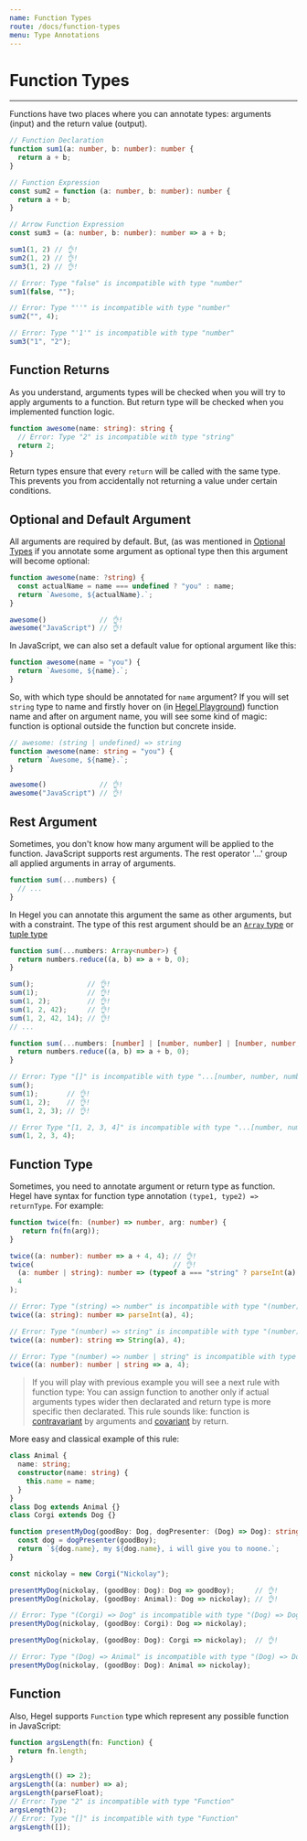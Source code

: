 ```yaml
---
name: Function Types
route: /docs/function-types
menu: Type Annotations
---
```


# Function Types
---------------------

Functions have two places where you can annotate types: arguments (input) and the return value (output).

```typescript
// Function Declaration
function sum1(a: number, b: number): number {
  return a + b;
}

// Function Expression
const sum2 = function (a: number, b: number): number {
  return a + b;
}

// Arrow Function Expression
const sum3 = (a: number, b: number): number => a + b;

sum1(1, 2) // 👌!
sum2(1, 2) // 👌!
sum3(1, 2) // 👌!

// Error: Type "false" is incompatible with type "number"
sum1(false, "");

// Error: Type "''" is incompatible with type "number"
sum2("", 4);

// Error: Type "'1'" is incompatible with type "number"
sum3("1", "2");
```

## Function Returns

As you understand, arguments types will be checked when you will try to apply arguments to a function. But return type will be checked when you implemented function logic. 

```typescript
function awesome(name: string): string {
  // Error: Type "2" is incompatible with type "string"
  return 2;
}
```

Return types ensure that every `return` will be called with the same type. This prevents you from accidentally not returning a value under certain conditions.

## Optional and Default Argument

All arguments are required by default. But, (as was mentioned in [Optional Types](/docs/optiona-types) if you annotate some argument as optional type then this argument will become optional:

```typescript
function awesome(name: ?string) {
  const actualName = name === undefined ? "you" : name;
  return `Awesome, ${actualName}.`;
}

awesome()             // 👌!
awesome("JavaScript") // 👌!
```

In JavaScript, we can also set a default value for optional argument like this:

```typescript
function awesome(name = "you") {
  return `Awesome, ${name}.`;
}
```

So, with which type should be annotated for `name` argument?
If you will set `string` type to name and firstly hover on (in [Hegel Playground](/try#GYVwdgxgLglg9mABAQwO4FMDOcC26AUYyeAXIplAE4xgDmiAvIgEQCecIzAlIgN4BQiRJXRQQlJAAMAghmx4ANIgAkvIngC+AOkkBufhqA)) function name and after on argument name, you will see some kind of magic: function is optional outside the function but concrete inside.

```typescript
// awesome: (string | undefined) => string
function awesome(name: string = "you") {
  return `Awesome, ${name}.`;
}

awesome()             // 👌!
awesome("JavaScript") // 👌!
```

## Rest Argument

Sometimes, you don't know how many argument will be applied to the function. JavaScript supports rest arguments. The rest operator '...' group all applied arguments in array of arguments.

```typescript
function sum(...numbers) {
  // ...
}
```

In Hegel you can annotate this argument the same as other arguments, but with a constraint. The type of this rest argument should be an [`Array` type](/docs/array-types) or [tuple type](/docs/tuple-types)

```typescript
function sum(...numbers: Array<number>) {
  return numbers.reduce((a, b) => a + b, 0);
}

sum();             // 👌!
sum(1);            // 👌!
sum(1, 2);         // 👌!
sum(1, 2, 42);     // 👌!
sum(1, 2, 42, 14); // 👌!
// ...
```

```typescript
function sum(...numbers: [number] | [number, number] | [number, number, number]) {
  return numbers.reduce((a, b) => a + b, 0);
}

// Error: Type "[]" is incompatible with type "...[number, number, number] | [number, number] | [number]"
sum();
sum(1);       // 👌!
sum(1, 2);    // 👌!
sum(1, 2, 3); // 👌!

// Error Type "[1, 2, 3, 4]" is incompatible with type "...[number, number, number] | [number, number] | [number]"
sum(1, 2, 3, 4);
```

## Function Type

Sometimes, you need to annotate argument or return type as function. Hegel have syntax for function type annotation `(type1, type2) => returnType`. For example:

```typescript
function twice(fn: (number) => number, arg: number) {
   return fn(fn(arg)); 
}

twice((a: number): number => a + 4, 4); // 👌!
twice(                                  // 👌!
  (a: number | string): number => (typeof a === "string" ? parseInt(a) : a) + 4,
  4
); 

// Error: Type "(string) => number" is incompatible with type "(number) => number"
twice((a: string): number => parseInt(a), 4);

// Error: Type "(number) => string" is incompatible with type "(number) => number"
twice((a: number): string => String(a), 4);

// Error: Type "(number) => number | string" is incompatible with type "(number) => number"
twice((a: number): number | string => a, 4);
```

> If you will play with previous example you will see a next rule with function type:
You can assign function to another only if actual arguments types wider then declarated and return type is more specific then declarated. This rule sounds like: function is [contravariant](https://en.wikipedia.org/wiki/Covariance_and_contravariance_(computer_science)) by arguments and [covariant](https://en.wikipedia.org/wiki/Covariance_and_contravariance_(computer_science)) by return.

More easy and classical example of this rule:

```typescript
class Animal {
  name: string;
  constructor(name: string) {
    this.name = name;
  }
}
class Dog extends Animal {}
class Corgi extends Dog {}

function presentMyDog(goodBoy: Dog, dogPresenter: (Dog) => Dog): string {
  const dog = dogPresenter(goodBoy);
  return `${dog.name}, my ${dog.name}, i will give you to noone.`;
}

const nickolay = new Corgi("Nickolay");

presentMyDog(nickolay, (goodBoy: Dog): Dog => goodBoy);     // 👌!
presentMyDog(nickolay, (goodBoy: Animal): Dog => nickolay); // 👌!

// Error: Type "(Corgi) => Dog" is incompatible with type "(Dog) => Dog"
presentMyDog(nickolay, (goodBoy: Corgi): Dog => nickolay);

presentMyDog(nickolay, (goodBoy: Dog): Corgi => nickolay);  // 👌!

// Error: Type "(Dog) => Animal" is incompatible with type "(Dog) => Dog"
presentMyDog(nickolay, (goodBoy: Dog): Animal => nickolay);
```

## Function

Also, Hegel supports `Function` type which represent any possible function in JavaScript:

```typescript
function argsLength(fn: Function) {
  return fn.length;
}

argsLength(() => 2);
argsLength((a: number) => a);
argsLength(parseFloat);
// Error: Type "2" is incompatible with type "Function"
argsLength(2);
// Error: Type "[]" is incompatible with type "Function"
argsLength([]);
```